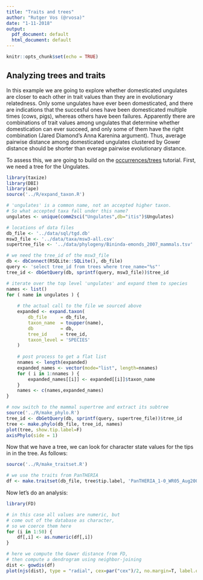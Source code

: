 ```yaml
---
title: "Traits and trees"
author: "Rutger Vos (@rvosa)"
date: "1-11-2018"
output:
  pdf_document: default
  html_document: default
---
```


```r
knitr::opts_chunk$set(echo = TRUE)
```

## Analyzing trees and traits

In this example we are going to explore whether domesticated ungulates are closer to each 
other in trait values than they are in evolutionary relatedness. Only some ungulates have 
ever been domesticated, and there are indications that the succesful ones have been 
domesticated multiple times (cows, pigs), whereas others have been failures. Apparently 
there are combinations of trait values among ungulates that determine whether domestication 
can ever succeed, and only some of them have the right combination (Jared Diamond's Anna 
Karenina argument). Thus, average pairwise distance among domesticated ungulates clustered 
by Gower distance should be shorter than everage pairwise evolutionary distance.

To assess this, we are going to build on the [occurrences/trees](occurrences-trees.Rmd) 
tutorial. First, we need a tree for the Ungulates.

```r
library(taxize)
library(DBI)
library(ape)
source('../R/expand_taxon.R')

# 'ungulates' is a common name, not an accepted higher taxon.
# So what accepted taxa fall under this name?
ungulates <- unique(comm2sci("Ungulates",db="itis")$Ungulates)

# locations of data files
db_file <- '../data/sql/tgd.db'
msw3_file <- '../data/taxa/msw3-all.csv'
supertree_file <- '../data/phylogeny/Bininda-emonds_2007_mammals.tsv'

# we need the tree_id of the msw3_file
db <- dbConnect(RSQLite::SQLite(), db_file)
query <- 'select tree_id from trees where tree_name="%s"'
tree_id <- dbGetQuery(db, sprintf(query, msw3_file))$tree_id

# iterate over the top level 'ungulates' and expand them to species
names <- list()
for ( name in ungulates ) {
	
	# the actual call to the file we sourced above
	expanded <- expand.taxon(
		db_file     = db_file,
		taxon_name  = toupper(name),
		db          = db,
		tree_id     = tree_id,
		taxon_level = 'SPECIES'
	)
	
	# post process to get a flat list
	nnames <- length(expanded)
	expanded_names <- vector(mode="list", length=nnames)
	for ( i in 1:nnames ) {
		expanded_names[[i]] <- expanded[[i]]$taxon_name
	}
	names <- c(names,expanded_names)
}

# now switch to the mammal supertree and extract its subtree
source('../R/make_phylo.R')
tree_id <- dbGetQuery(db, sprintf(query, supertree_file))$tree_id
tree <- make.phylo(db_file, tree_id, names)
plot(tree, show.tip.label=F)
axisPhylo(side = 1)
```
Now that we have a tree, we can look for character state values for the tips in 
in the tree. As follows:
```r
source('../R/make_traitset.R')

# we use the traits from PanTHERIA
df <- make.traitset(db_file, tree$tip.label, 'PanTHERIA_1-0_WR05_Aug2008')
```

Now let's do an analysis:

```r
library(FD)

# in this case all values are numeric, but
# come out of the database as character, 
# so we coerce them here
for (i in 1:50) { 
	df[,i] <- as.numeric(df[,i])
}

# here we compute the Gower distance from FD,
# then compute a dendrogram using neighbor-joining
dist <- gowdis(df)
plot(njs(dist), type = "radial", cex=par("cex")/2, no.margin=T, label.offset = 0.02)
```
